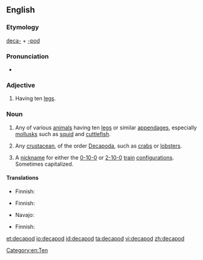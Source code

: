 {{also|Decapod}}
==English==

===Etymology===
[[deca-]] + [[-pod]]

===Pronunciation===
* {{a|UK}} {{IPA|/ˈdɛkəpɒd/}}

===Adjective===
{{en-adj|-}}

# {{context|zoology|lang=en}} Having ten [[leg]]s.

===Noun===
{{en-noun}}

# {{context|zoology|lang=en}} Any of various [[animal]]s having ten [[leg]]s or similar [[appendage]]s, especially [[mollusk]]s such as [[squid]] and [[cuttlefish]].
# {{context|zoology|lang=en}} Any [[crustacean]], of the order [[Decapoda]], such as [[crab]]s or [[lobster]]s.
# {{context|rail transport|lang=en}} A [[nickname]] for either the [[0-10-0]] or [[2-10-0]] [[train]] [[configuration]]s. Sometimes capitalized.

====Translations====
{{trans-top|mollusc}}
* Finnish: {{t-|fi|kymmenlonkeroinen}}
{{trans-mid}}
{{trans-bottom}}

{{trans-top|crustacean}}
* Finnish: {{t-|fi|kymmenjalkaiinen}}
{{trans-mid}}
* Navajo: {{tø|nv|chʼosh bijáád neeznánígíí}}
{{trans-bottom}}

{{trans-top|vehicle}}
* Finnish: {{t-|fi|kymmenpyöräinen}}
{{trans-mid}}
{{trans-bottom}}

[[Category:en:Ten]]

[[et:decapod]]
[[io:decapod]]
[[id:decapod]]
[[ta:decapod]]
[[vi:decapod]]
[[zh:decapod]]